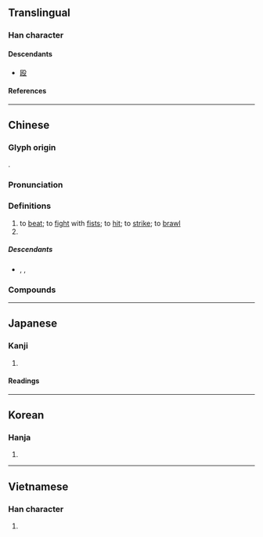 {{also|殴}}
{{character info}}
==Translingual==
{{ja-forms|[[殴]]|[[殴]]|毆}}

===Han character===
{{Han char|rn=79|rad=殳|as=11|sn=15|four=77747|canj=SRHNE|ids=⿰區殳}}

====Descendants====
* [[殴]]

====References====
{{Han ref|kx=0587.150|dkj=16674|dj=0979.180|hdz=32165.040|uh=6BC6}}

----

==Chinese==
{{zh-forms|s=殴}}

===Glyph origin===
{{Han etym}}
{{Han compound|區|殳|t2=action|ls=psc|c1=p|c2=s}}.

===Pronunciation===
{{zh-pron
|m=ōu
|c=au2
|h=pfs=
|md=
|mn=qz,tw:ió/xm,zz:o͘/qz:o/qz,xm,zz:au
|mn_note=ió/o͘ - literary; o/au - vernacular
|mn-t=ao1/ao2
|w=
|mc=y
|oc=y
|cat=v,pn
}}

===Definitions===
{{zh-hanzi}}

# to [[beat]]; to [[fight]] with [[fist]]s; to [[hit]]; to [[strike]]; to [[brawl]]
# {{surname|zh}}

=====Descendants=====
* {{desc|en|Ou|bor=1}}, {{l|en|Au}}, {{l|en|Aw}}

===Compounds===
{{zh-der|互毆|凶毆|反目互毆|毆擊|毆斃|毆辱|毆打|毆氣|攢毆|毆傷|毆罵|群毆|鬥毆}}

----

==Japanese==
{{ja-kanji forms|殴|毆}}

===Kanji===
{{ja-kanji|grade=|rs=殳11|shin=殴}}

# {{rfdef|ja|sort=殳11}}

====Readings====
{{ja-readings
|goon=う
|kanon=おう
|kun=なぐ-る, たた-く
}}

----

==Korean==

===Hanja===
{{ko-hanja|구}}

# {{rfdef|ko|sort=殳11}}

----

==Vietnamese==

===Han character===
{{vi-readings|rs=殳11|reading=ẩu}}

# {{rfdef|vi|sort=殳11}}

{{cln|vi|Han tu}}